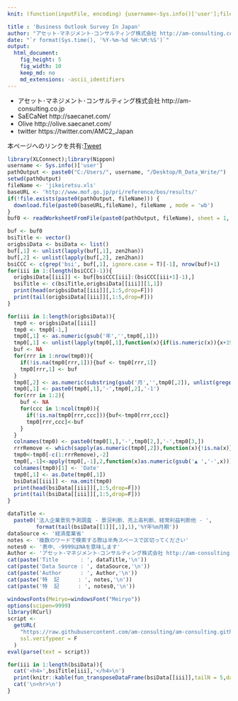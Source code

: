 ```yaml
---
knit: (function(inputFile, encoding) {username<-Sys.info()['user'];fileName<-'defaultPath.csv';pathToFile <-paste0('C:/Users/', username,'/Desktop/pathToCSV/');setwd(pathToFile);buf0<-read.csv(fileName,header = F,skip = 0,stringsAsFactor = F,check.names = F,fileEncoding = 'utf-8');rmarkdown::render(inputFile, encoding = encoding, output_file = paste0('C:/Users/',username,buf0[2,1],'charts/','am-consulting.co.jp-BusinessOutlookSurvey.html')) })

title : 'Business Outlook Survey In Japan'
author: "アセット･マネジメント･コンサルティング株式会社 http://am-consulting.co.jp"
date: "`r format(Sys.time(), '%Y-%m-%d %H:%M:%S')`"
output: 
  html_document:
    fig_height: 5
    fig_width: 10  
    keep_md: no
    md_extensions: -ascii_identifiers 
---
```

<link href="http://knowledgevault.saecanet.com/components/rmarkdown-html.css" rel="stylesheet">
<style>
.main-container {max-width : 1000px; margin-left : auto; margin-right : auto;}
table{white-space : nowrap;}
td.negative {color : red;}
</style>

<script>
<!-- # Reference http://www.hanselman.com/blog/MakingNegativeNumbersTurnRedUsingCSSAndJavascript.aspx -->
function MakeNegative() {
  TDs = document.getElementsByTagName('td');
  for (var i=0; i<TDs.length; i++) {
    var temp = TDs[i];
    if (temp.firstChild.nodeValue.indexOf('-') == 0) temp.className = "negative";
  }
}
</script>

- アセット･マネジメント･コンサルティング株式会社 http://am-consulting.co.jp
- SaECaNet http://saecanet.com/
- Olive http://olive.saecanet.com/
- twitter https://twitter.com/AMC2_Japan

本ページへのリンクを共有:<a href="https://twitter.com/share" class="twitter-share-button" data-via="AMC2_Japan" data-size="large">Tweet</a> <script>!function(d,s,id){var js,fjs=d.getElementsByTagName(s)[0],p=/^http:/.test(d.location)?'http':'https';if(!d.getElementById(id)){js=d.createElement(s);js.id=id;js.src=p+'://platform.twitter.com/widgets.js';fjs.parentNode.insertBefore(js,fjs);}}(document, 'script', 'twitter-wjs');</script>

```r
library(XLConnect);library(Nippon)
username <- Sys.info()['user']
pathOutput <- paste0("C:/Users/", username, "/Desktop/R_Data_Write/")
setwd(pathOutput)
fileName <- 'jikeiretsu.xls'
baseURL <- 'http://www.mof.go.jp/pri/reference/bos/results/'
if(!file.exists(paste0(pathOutput, fileName))) {
  download.file(paste0(baseURL,fileName), fileName , mode = 'wb')
}
buf0 <- readWorksheetFromFile(paste0(pathOutput, fileName), sheet = 1, header = F)
```

```r
buf <- buf0
bsiTitle <- vector()
origbsiData <- bsiData <- list()
buf[,1] <- unlist(lapply(buf[,1], zen2han))
buf[,2] <- unlist(lapply(buf[,2], zen2han))
bsiCCC <- c(grep('bsi', buf[,1], ignore.case = T)[-1], nrow(buf)+1)
for(iii in 1:(length(bsiCCC)-1)){
  origbsiData[[iii]] <- buf[bsiCCC[iii]:(bsiCCC[iii+1]-1),]
  bsiTitle <- c(bsiTitle,origbsiData[[iii]][1,1])
  print(head(origbsiData[[iii]][,1:5,drop=F]))
  print(tail(origbsiData[[iii]][,1:5,drop=F]))
}  
```

```r
for(iii in 1:length(origbsiData)){
  tmp0 <- origbsiData[[iii]]
  tmp0 <- tmp0[-1,]
  tmp0[,1] <- as.numeric(gsub('年','',tmp0[,1]))
  tmp0[,1] <- unlist(lapply(tmp0[,1],function(x){if(is.numeric(x)){x+1988}else{NA}}))
  buf <- NA
  for(rrr in 1:nrow(tmp0)){
    if(!is.na(tmp0[rrr,1])){buf <- tmp0[rrr,1]}
    tmp0[rrr,1] <- buf
  }
  tmp0[,2] <- as.numeric(substring(gsub('月','',tmp0[,2]), unlist(gregexpr('~',gsub('月','',tmp0[,2])))+1))
  tmp0[,1] <- paste0(tmp0[,1],'-',tmp0[,2],'-1')
  for(rrr in 1:2){
    buf <- NA
    for(ccc in 1:ncol(tmp0)){
      if(!is.na(tmp0[rrr,ccc])){buf<-tmp0[rrr,ccc]}
      tmp0[rrr,ccc]<-buf
    }
  }
  colnames(tmp0) <- paste0(tmp0[1,],'-',tmp0[2,],'-',tmp0[3,])
  rrrRemove <- which(sapply(as.numeric(tmp0[,2]),function(x){!is.na(x)}))[1]-1
  tmp0<-tmp0[-c(1:rrrRemove),-2]
  tmp0[,-1]<-apply(tmp0[,-1],2,function(x)as.numeric(gsub('▲ ','-',x)))
  colnames(tmp0)[1] <- 'Date'
  tmp0[,1] <- as.Date(tmp0[,1])
  bsiData[[iii]] <- na.omit(tmp0)
  print(head(bsiData[[iii]][,1:5,drop=F]))
  print(tail(bsiData[[iii]][,1:5,drop=F]))
}
```

```r
dataTitle <- 
  paste0('法人企業景気予測調査 - 景況判断、売上高判断、経常利益判断他 - ',
         format(tail(bsiData[[1]][,1],1),'%Y年%m月期'))
dataSource <- '経済産業省'
notes <- '複数のワードで検索する際は半角スペースで区切ってください'
notes0 <- '表中、-9999はNAを意味します'
Author <- 'アセット･マネジメント･コンサルティング株式会社 http://am-consulting.co.jp'
cat(paste('Title       : ', dataTitle,'\n'))
cat(paste('Data Source : ', dataSource,'\n'))
cat(paste('Author      : ', Author,'\n'))
cat(paste('特  記      : ', notes,'\n'))
cat(paste('特  記      : ', notes0,'\n'))
```

```r
windowsFonts(Meiryo=windowsFont("Meiryo"))
options(scipen=9999)
library(RCurl)
script <-
  getURL(
    "https://raw.githubusercontent.com/am-consulting/am-consulting.github.io/master/transposeDataFrame.r",
    ssl.verifypeer = F
  )
eval(parse(text = script))
```

```r
for(iii in 1:length(bsiData)){
  cat('<h4>',bsiTitle[iii],'</h4>\n')
  print(knitr::kable(fun_transposeDataFrame(bsiData[[iii]],tailN = 5,dateFormat = '%Y年%m月期'),row.names = F))
  cat('\n<hr>\n')
}
```

<script>MakeNegative();</script>

<script>
  (function(i,s,o,g,r,a,m){i['GoogleAnalyticsObject']=r;i[r]=i[r]||function(){
  (i[r].q=i[r].q||[]).push(arguments)},i[r].l=1*new Date();a=s.createElement(o),
  m=s.getElementsByTagName(o)[0];a.async=1;a.src=g;m.parentNode.insertBefore(a,m)
  })(window,document,'script','https://www.google-analytics.com/analytics.js','ga');

  ga('create', 'UA-3077339-5', 'auto');
  ga('send', 'pageview');

</script>
